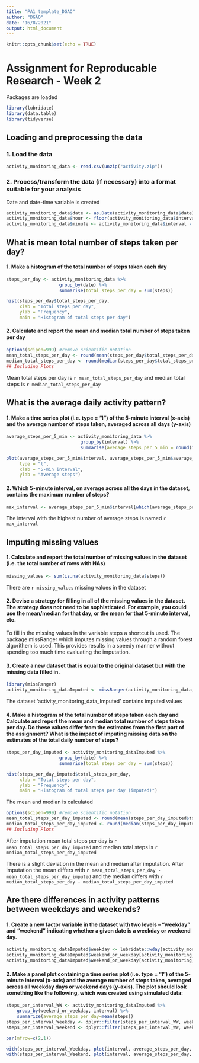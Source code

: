 ```yaml
---
title: "PA1_template_DGAO"
author: "DGAO"
date: "16/8/2021"
output: html_document
---
```


```r
knitr::opts_chunk$set(echo = TRUE)
```

# Assignment for Reproducable Research - Week 2

Packages are loaded
```r
library(lubridate)
library(data.table)
library(tidyverse)
```
## Loading and preprocessing the data

### 1. Load the data
```r

activity_monitoring_data <- read.csv(unzip("activity.zip"))
```

### 2. Process/transform the data (if necessary) into a format suitable for your analysis
Date and date-time variable is created
```r
activity_monitoring_data$date <- as.Date(activity_monitoring_data$date)
activity_monitoring_data$hour <- floor(activity_monitoring_data$interval / 60)
activity_monitoring_data$minute <- activity_monitoring_data$interval - floor(activity_monitoring_data$interval / 60)*60

```

## What is mean total number of steps taken per day?
#### 1. Make a histogram of the total number of steps taken each day



```r
steps_per_day <- activity_monitoring_data %>% 
                    group_by(date) %>%
                    summarise(total_steps_per_day = sum(steps))

hist(steps_per_day$total_steps_per_day,
     xlab = "Total steps per day",
     ylab = "Frequency",
     main = "Histogram of total steps per day")

```

#### 2. Calculate and report the mean and median total number of steps taken per day

```r
options(scipen=999) #remove scientific notation
mean_total_steps_per_day <- round(mean(steps_per_day$total_steps_per_day, na.rm = TRUE), digits = 0)
median_total_steps_per_day <- round(median(steps_per_day$total_steps_per_day, na.rm = TRUE), digits = 0)
## Including Plots

```

Mean total steps per day is `r mean_total_steps_per_day` and median total steps is `r median_total_steps_per_day`

## What is the average daily activity pattern?

#### 1. Make a time series plot (i.e. type = "l") of the 5-minute interval (x-axis) and the average number of steps taken, averaged across all days (y-axis)

```r
average_steps_per_5_min <- activity_monitoring_data %>%
                            group_by(interval) %>%
                            summarise(average_steps_per_5_min = round(mean(steps, na.rm = TRUE), digits = 0))

plot(average_steps_per_5_min$interval, average_steps_per_5_min$average_steps_per_5_min,
     type = "l",
     xlab = "5-min interval",
     ylab = "Average steps")
```

#### 2. Which 5-minute interval, on average across all the days in the dataset, contains the maximum number of steps?
```r
max_interval <- average_steps_per_5_min$interval[which(average_steps_per_5_min$average_steps_per_5_min == max(average_steps_per_5_min$average_steps_per_5_min, na.rm  =TRUE))] 
```

The interval with the highest number of average steps is named `r max_interval`

## Imputing missing values

#### 1. Calculate and report the total number of missing values in the dataset (i.e. the total number of rows with NAs)
```r
missing_values <- sum(is.na(activity_monitoring_data$steps))
```

There are `r missing_values` missing values in the dataset

#### 2. Devise a strategy for filling in all of the missing values in the dataset. The strategy does not need to be sophisticated. For example, you could use the mean/median for that day, or the mean for that 5-minute interval, etc.

To fill in the missing values in the variable steps a shortcut is used. The package missRanger which imputes missing values through a random forest algorithem is used. This provides results in a speedy manner without spending too much time evaluating the imputation.

#### 3. Create a new dataset that is equal to the original dataset but with the missing data filled in.

```r
library(missRanger)
activity_monitoring_dataImputed <- missRanger(activity_monitoring_data, num.trees = 100)
```

The dataset 'activity_monitoring_data_Imputed' contains imputed values

#### 4. Make a histogram of the total number of steps taken each day and Calculate and report the mean and median total number of steps taken per day. Do these values differ from the estimates from the first part of the assignment? What is the impact of imputing missing data on the estimates of the total daily number of steps?



```r
steps_per_day_imputed <- activity_monitoring_dataImputed %>% 
                    group_by(date) %>%
                    summarise(total_steps_per_day = sum(steps))

hist(steps_per_day_imputed$total_steps_per_day,
     xlab = "Total steps per day",
     ylab = "Frequency",
     main = "Histogram of total steps per day (imputed)")

```

The mean and median is calculated

```r
options(scipen=999) #remove scientific notation
mean_total_steps_per_day_imputed <- round(mean(steps_per_day_imputed$total_steps_per_day), digits = 0)
median_total_steps_per_day_imputed <- round(median(steps_per_day_imputed$total_steps_per_day), digits = 0)
## Including Plots

```

After imputation mean total steps per day is `r mean_total_steps_per_day_imputed` and median total steps is `r median_total_steps_per_day_imputed`

There is a slight deviation in the mean and median after imputation. After imputation the mean differs with `r mean_total_steps_per_day - mean_total_steps_per_day_imputed` and the median differs with `r median_total_steps_per_day - median_total_steps_per_day_imputed`

## Are there differences in activity patterns between weekdays and weekends?

#### 1. Create a new factor variable in the dataset with two levels -- "weekday" and "weekend" indicating whether a given date is a weekday or weekend day.

```r
activity_monitoring_dataImputed$weekday <- lubridate::wday(activity_monitoring_dataImputed$date)
activity_monitoring_dataImputed$weekend_or_weekday[activity_monitoring_dataImputed$weekday %in% c(1, 7)] <- "weekend"
activity_monitoring_dataImputed$weekend_or_weekday[activity_monitoring_dataImputed$weekday %in% c(2,3, 4,5, 6)] <- "weekday"
```

#### 2. Make a panel plot containing a time series plot (i.e. type = "l") of the 5-minute interval (x-axis) and the average number of steps taken, averaged across all weekday days or weekend days (y-axis). The plot should look something like the following, which was created using simulated data:

```r
steps_per_interval_WW <- activity_monitoring_dataImputed %>%
    group_by(weekend_or_weekday, interval) %>%
    summarize(average_steps_per_day=mean(steps))
steps_per_interval_Weekday <- dplyr::filter(steps_per_interval_WW, weekend_or_weekday == "weekday")
steps_per_interval_Weekend <- dplyr::filter(steps_per_interval_WW, weekend_or_weekday == "weekend")
```

```r

par(mfrow=c(2,1))

with(steps_per_interval_Weekday, plot(interval, average_steps_per_day, type = "l", main = "Average steps per 5-min - Weekday", xlab = "", ylab = ""))
with(steps_per_interval_Weekend, plot(interval, average_steps_per_day, type = "l", main = "Average steps per 5-min - Weekend", xlab = "Interval", ylab = ""))
```